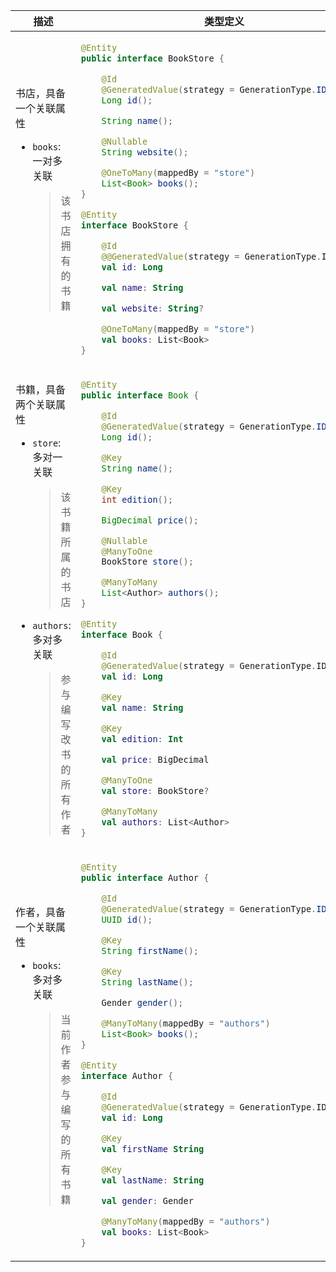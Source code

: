 <table>
<thead>
<tr>
<th>描述</th>
<th>类型定义</th>
</tr>
</thead>
<tbody>
<tr>
<td>

书店，具备一个关联属性

-   `books`: 一对多关联

    > 该书店拥有的书籍

</td>
<td>
<Tabs groupId="language">
<TabItem value="java" label="Java">

```java
@Entity
public interface BookStore {

    @Id
    @GeneratedValue(strategy = GenerationType.IDENTITY)
    Long id();

    String name();

    @Nullable
    String website();

    @OneToMany(mappedBy = "store")
    List<Book> books();
}
```

</TabItem>
<TabItem value="kotlin" label="Kotlin">

```kotlin
@Entity
interface BookStore {

    @Id
    @@GeneratedValue(strategy = GenerationType.IDENTITY)
    val id: Long

    val name: String

    val website: String?

    @OneToMany(mappedBy = "store")
    val books: List<Book>
}
```

</TabItem>
</Tabs>
</td>
</tr>
<tr>
<td>

书籍，具备两个关联属性

-   `store`: 多对一关联

    > 该书籍所属的书店

-   `authors`: 多对多关联
    
    > 参与编写改书的所有作者

</td>
<td>
<Tabs groupId="language">
<TabItem value="java" label="Java">

```java
@Entity
public interface Book {

    @Id
    @GeneratedValue(strategy = GenerationType.IDENTITY)
    Long id();

    @Key
    String name();

    @Key
    int edition();

    BigDecimal price();

    @Nullable
    @ManyToOne
    BookStore store();

    @ManyToMany
    List<Author> authors();
}
```

</TabItem>
<TabItem value="kotlin" label="Kotlin">

```kotlin
@Entity
interface Book {

    @Id
    @GeneratedValue(strategy = GenerationType.IDENTITY)
    val id: Long

    @Key
    val name: String

    @Key
    val edition: Int

    val price: BigDecimal

    @ManyToOne
    val store: BookStore?

    @ManyToMany
    val authors: List<Author>
}
```

</TabItem>
</Tabs>
</td>
</tr>
<tr>
<td>

作者，具备一个关联属性

-   `books`: 多对多关联
    
    > 当前作者参与编写的所有书籍

</td>
<td>
<Tabs groupId="language">
<TabItem value="java" label="Java">

```java
@Entity
public interface Author {

    @Id
    @GeneratedValue(strategy = GenerationType.IDENTITY)
    UUID id();

    @Key
    String firstName();

    @Key
    String lastName();

    Gender gender();

    @ManyToMany(mappedBy = "authors")
    List<Book> books();
}
```

</TabItem>
<TabItem value="kotlin" label="Kotlin">

```kotlin
@Entity
interface Author {

    @Id
    @GeneratedValue(strategy = GenerationType.IDENTITY)
    val id: Long

    @Key
    val firstName String

    @Key
    val lastName: String

    val gender: Gender

    @ManyToMany(mappedBy = "authors")
    val books: List<Book>
}
```

</TabItem>
</Tabs>
</td>
</tr>
</tbody>
</table>